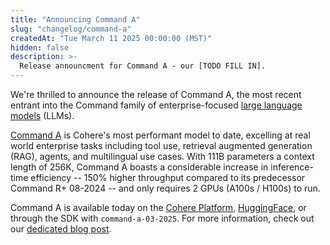 ```yaml
---
title: "Announcing Command A"
slug: "changelog/command-a"
createdAt: "Tue March 11 2025 00:00:00 (MST)"
hidden: false
description: >-
  Release announcment for Command A - our [TODO FILL IN].
---
```


We're thrilled to announce the release of Command A, the most recent entrant into the Command family of enterprise-focused [large language models](https://docs.cohere.com/docs/the-cohere-platform#large-language-models-llms) (LLMs).

[Command A](https://docs.cohere.com/docs/command-a) is Cohere's most performant model to date, excelling at real world enterprise tasks including tool use, retrieval augmented generation (RAG), agents, and multilingual use cases. With 111B parameters a context length of 256K, Command A boasts a considerable increase in inference-time efficiency -- 150% higher throughput compared to its predecessor Command R+ 08-2024 -- and only requires 2 GPUs (A100s / H100s) to run.

Command A is available today on the [Cohere Platform](https://docs.cohere.com/docs/the-cohere-platform), [HuggingFace](TODO), or through the SDK with `command-a-03-2025`. For more information, check out our [dedicated blog post](TODO).
